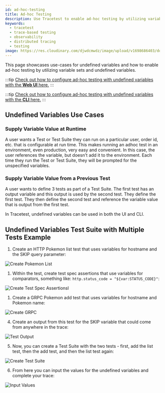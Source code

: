 ```yaml
---
id: ad-hoc-testing
title: Ad-hoc Testing
description: Use Tracetest to enable ad-hoc testing by utilizing variable sets and undefined variables.
keywords:
  - tracetest
  - trace-based testing
  - observability
  - distributed tracing
  - testing
image: https://res.cloudinary.com/djwdcmwdz/image/upload/v1698686403/docs/Blog_Thumbnail_14_rsvkmo.jpg
---
```


This page showcases use-cases for undefined variables and how to enable ad-hoc testing by utilizing variable sets and undefined variables.

:::tip
[Check out how to configure ad-hoc testing with undefined variables with the **Web UI** here.](/web-ui/undefined-variables)
:::

:::tip
[Check out how to configure ad-hoc testing with undefined variables with the **CLI** here.](/cli/undefined-variables)
:::

## Undefined Variables Use Cases

### Supply Variable Value at Runtime

A user wants a Test or Test Suite they can run on a particular user, order id, etc. that is configurable at run time. This makes running an adhoc test in an environment, even production, very easy and convenient. In this case, the user references the variable, but doesn't add it to the environment. Each time they run the Test or Test Suite, they will be prompted for the unspecified variables.

### Supply Variable Value from a Previous Test

A user wants to define 3 tests as part of a Test Suite. The first test has an output variable and this output is used by the second test. They define the first test. They then define the second test and reference the variable value that is output from the first test. 

In Tracetest, undefined variables can be used in both the UI and CLI. 

## Undefined Variables Test Suite with Multiple Tests Example

1. Create an HTTP Pokemon list test that uses variables for hostname and the SKIP query parameter:

![Create Pokemon List](../img/pokeshop-list.png)

1. Within the test, create test spec assertions that use variables for comparators, something like: `http.status_code = "${var:STATUS_CODE}"`:

![Create Test Spec Assertionsl](../img/create-test-spec-assertions.png)

1. Create a GRPC Pokemon add test that uses variables for hostname and Pokemon name:

![Create GRPC](../img/create-grpc.png)

4. Create an output from this test for the SKIP variable that could come from anywhere in the trace:

![Test Output](../img/test-output.png)

5. Now, you can create a Test Suite with the two tests - first, add the list test, then the add test, and then the list test again:

![Create Test Suite](../img/create-testsuite.png)

6. From here you can input the values for the undefined variables and complete your trace:

![Input Values](../img/input-values.png)
